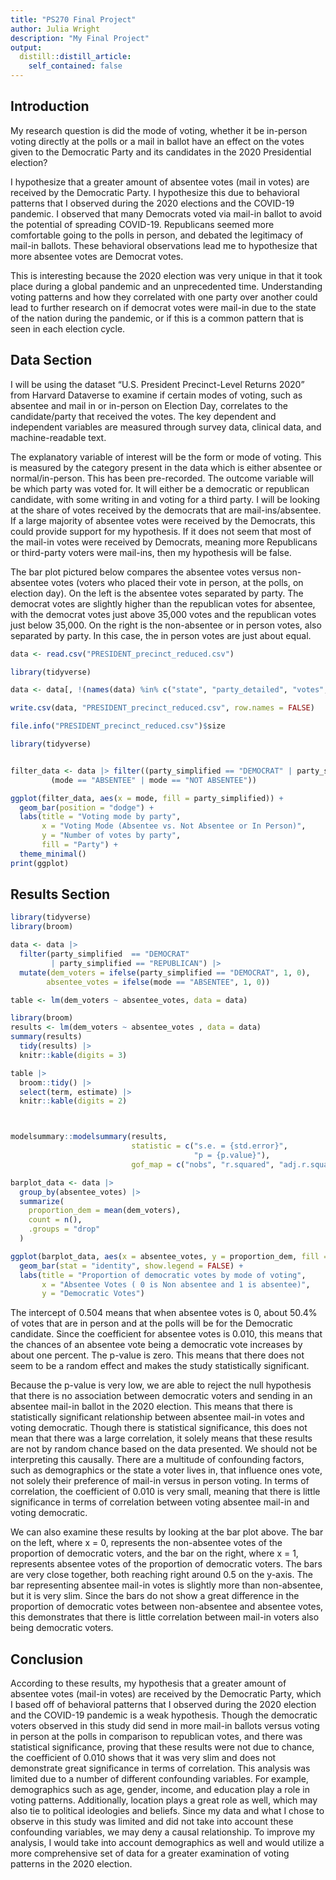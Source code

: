 ```yaml
---
title: "PS270 Final Project"
author: Julia Wright
description: "My Final Project"
output:
  distill::distill_article:
    self_contained: false
---
```


## Introduction

My research question is did the mode of voting, whether it be in-person voting directly at the polls or a mail in ballot have an effect on the votes given to the Democratic Party and its candidates in the 2020 Presidential election? 

I hypothesize that a greater amount of absentee votes (mail in votes) are received by the Democratic Party. I hypothesize this due to behavioral patterns that I observed during the 2020 elections and the COVID-19 pandemic. I observed that many Democrats voted via mail-in ballot to avoid the potential of spreading COVID-19. Republicans seemed more comfortable going to the polls in person, and debated the legitimacy of mail-in ballots. These behavioral observations lead me to hypothesize that more absentee votes are Democrat votes. 

This is interesting because the 2020 election was very unique in that it took place during a global pandemic and an unprecedented time. Understanding voting patterns and how they correlated with one party over another could lead to further research on if democrat votes were mail-in due to the state of the nation during the pandemic, or if this is a common pattern that is seen in each election cycle. 

## Data Section

I will be using the dataset “U.S. President Precinct-Level Returns 2020” from Harvard Dataverse to examine if certain modes of voting, such as absentee and mail in or in-person on Election Day, correlates to the candidate/party that received the votes. The key dependent and independent variables are measured through survey data, clinical data, and machine-readable text. 

The explanatory variable of interest will be the form or mode of voting. This is measured by the category present in the data which is either absentee or normal/in-person. This has been pre-recorded. The outcome variable will be which party was voted for. It will either be a democratic or republican candidate, with some writing in and voting for a third party. I will be looking at the share of votes received by the democrats that are mail-ins/absentee. If a large majority of absentee votes were received by the Democrats, this could provide support for my hypothesis. If it does not seem that most of the mail-in votes were received by Democrats, meaning more Republicans or third-party voters were mail-ins, then my hypothesis will be false. 

The bar plot pictured below compares the absentee votes versus non-absentee votes (voters who placed their vote in person, at the polls, on election day). On the left is the absentee votes separated by party. The democrat votes are slightly higher than the republican votes for absentee, with the democrat votes just above 35,000 votes and the republican votes just below 35,000. On the right is the non-absentee or in person votes, also separated by party. In this case, the in person votes are just about equal.

```r
data <- read.csv("PRESIDENT_precinct_reduced.csv")

library(tidyverse)

data <- data[, !(names(data) %in% c("state", "party_detailed", "votes", "year", "precinct", "office", "county_name", "county_fips", "jurisdiction_name", "jurisdiction_fips", "candidate", "district", "dataverse", "stage", "special", "writein", "state_po", "state_fips", "state_cen", "state_ic", "date", "readme_check", "magnitude"))]

write.csv(data, "PRESIDENT_precinct_reduced.csv", row.names = FALSE)

file.info("PRESIDENT_precinct_reduced.csv")$size 

```

```r
library(tidyverse)


filter_data <- data |> filter((party_simplified == "DEMOCRAT" | party_simplified == "REPUBLICAN") &
         (mode == "ABSENTEE" | mode == "NOT ABSENTEE"))

ggplot(filter_data, aes(x = mode, fill = party_simplified)) +
  geom_bar(position = "dodge") +
  labs(title = "Voting mode by party",
       x = "Voting Mode (Absentee vs. Not Absentee or In Person)",
       y = "Number of votes by party",
       fill = "Party") +
  theme_minimal()
print(ggplot)
```

## Results Section

```r
library(tidyverse)
library(broom)

data <- data |>
  filter(party_simplified  == "DEMOCRAT"
         | party_simplified == "REPUBLICAN") |>
  mutate(dem_voters = ifelse(party_simplified == "DEMOCRAT", 1, 0),
        absentee_votes = ifelse(mode == "ABSENTEE", 1, 0))

table <- lm(dem_voters ~ absentee_votes, data = data)

library(broom)
results <- lm(dem_voters ~ absentee_votes , data = data) 
summary(results)
  tidy(results) |>
  knitr::kable(digits = 3)

table |>
  broom::tidy() |>
  select(term, estimate) |>  
  knitr::kable(digits = 2)



modelsummary::modelsummary(results,
                           statistic = c("s.e. = {std.error}",
                                         "p = {p.value}"),
                           gof_map = c("nobs", "r.squared", "adj.r.squared"))
```
```r
barplot_data <- data |>
  group_by(absentee_votes) |>
  summarize(
    proportion_dem = mean(dem_voters),
    count = n(),
    .groups = "drop"
  )

ggplot(barplot_data, aes(x = absentee_votes, y = proportion_dem, fill = absentee_votes)) +
  geom_bar(stat = "identity", show.legend = FALSE) +
  labs(title = "Proportion of democratic votes by mode of voting",
       x = "Absentee Votes ( 0 is Non absentee and 1 is absentee)", 
       y = "Democratic Votes")
```

The intercept of 0.504 means that when absentee votes is 0, about 50.4% of votes that are in person and at the polls will be for the Democratic candidate. Since the coefficient for absentee votes is 0.010, this means that the chances of an absentee vote being a democratic vote increases by about one percent. The p-value is zero. This means that there does not seem to be a random effect and makes the study statistically significant. 

Because the p-value is very low, we are able to reject the null hypothesis that there is no association between democratic voters and sending in an absentee mail-in ballot in the 2020 election. This means that there is statistically significant relationship between absentee mail-in votes and voting democratic. Though there is statistical significance, this does not mean that there was a large correlation, it solely means that these results are not by random chance based on the data presented. We should not be interpreting this causally. There are a multitude of confounding factors, such as demographics or the state a voter lives in, that influence ones vote, not solely their preference of mail-in versus in person voting. In terms of correlation, the coefficient of 0.010 is very small, meaning that there is little significance in terms of correlation between voting absentee mail-in and voting democratic. 

We can also examine these results by looking at the bar plot above. The bar on the left, where x = 0, represents the non-absentee votes of the proportion of democratic voters, and the bar on the right, where x = 1, represents absentee votes of the proportion of democratic voters. The bars are very close together, both reaching right around 0.5 on the y-axis. The bar representing absentee mail-in votes is slightly more than non-absentee, but it is very slim. Since the bars do not show a great difference in the proportion of democratic votes between non-absentee and absentee votes, this demonstrates that there is little correlation between mail-in voters also being democratic voters.

## Conclusion

According to these results, my hypothesis that a greater amount of absentee votes (mail-in votes) are received by the Democratic Party, which I based off of behavioral patterns that I observed during the 2020 election and the COVID-19 pandemic is a weak hypothesis. Though the democratic voters observed in this study did send in more mail-in ballots versus voting in person at the polls in comparison to republican votes, and there was statistical significance, proving that these results were not due to chance, the coefficient of 0.010 shows that it was very slim and does not demonstrate great significance in terms of correlation. This analysis was limited due to a number of different confounding variables. For example, demographics such as age, gender, income, and education play a role in voting patterns. Additionally, location plays a great role as well, which may also tie to political ideologies and beliefs. Since my data and what I chose to observe in this study was limited and did not take into account these confounding variables, we may deny a causal relationship. To improve my analysis, I would take into account demographics as well and would utilize a more comprehensive set of data for a greater examination of voting patterns in the 2020 election. 


